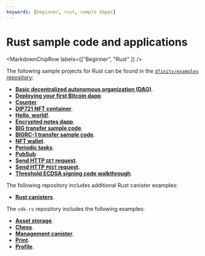 ```yaml
---
keywords: [beginner, rust, sample dapps]
---
```



# Rust sample code and applications

<MarkdownChipRow labels={["Beginner", "Rust" ]} />


The following sample projects for Rust can be found in the [`dfinity/examples` repository](https://github.com/dfinity/examples):

- **[Basic decentralized autonomous organization (DAO)](https://github.com/dfinity/examples/tree/master/rust/basic_dao)**.
- **[Deploying your first Bitcoin dapp](https://github.com/dfinity/examples/tree/master/rust/basic_bitcoin)**.
- **[Counter](https://github.com/dfinity/examples/tree/master/rust/counter)**.
- **[DIP721 NFT container](https://github.com/dfinity/examples/tree/master/rust/dip721-nft-container)**.
- **[Hello, world!](https://github.com/dfinity/examples/tree/master/rust/hello)**.
- **[Encrypted notes dapp](https://github.com/dfinity/examples/tree/master/rust/encrypted-notes-dapp)**.
- **[BIG transfer sample code](https://github.com/dfinity/examples/tree/master/rust/icp_transfer)**.
- **[BIGRC-1 transfer sample code](https://github.com/dfinity/examples/tree/master/rust/token_transfer)**.
- **[NFT wallet](https://github.com/dfinity/examples/tree/master/rust/nft-wallet)**.
- **[Periodic tasks](https://github.com/dfinity/examples/tree/master/rust/periodic_tasks)**.
- **[PubSub](https://github.com/dfinity/examples/tree/master/rust/pub-sub)**.
- **[Send HTTP `GET` request](https://github.com/dfinity/examples/tree/master/rust/send_http_get).**
- **[Send HTTP `POST` request](https://github.com/dfinity/examples/tree/master/rust/send_http_post).**
- **[Threshold ECDSA signing code walkthrough](https://github.com/dfinity/examples/tree/master/rust/threshold-ecdsa)**.

The following repository includes additional Rust canister examples:

- **[Rust canisters](https://github.com/dfinity/ic/tree/2aa53020f13c68b1f1ef41ef2b8cb54db845683a/rs/rust_canisters)**.

The `cdk-rs` repository includes the following examples:

- **[Asset storage](https://github.com/dfinity/cdk-rs/tree/main/examples/asset_storage)**.
- **[Chess](https://github.com/dfinity/cdk-rs/tree/main/examples/chess)**.
- **[Management canister](https://github.com/dfinity/cdk-rs/tree/main/examples/management_canister)**.
- **[Print](https://github.com/dfinity/cdk-rs/tree/main/examples/print)**.
- **[Profile](https://github.com/dfinity/cdk-rs/tree/main/examples/profile)**.